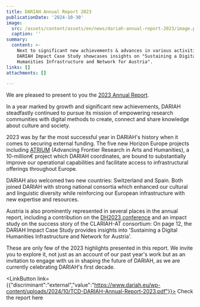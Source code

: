 ```yaml
---
title: DARIAH Annual Report 2023
publicationDate: '2024-10-30'
image:
  src: /assets/content/assets/en/news/dariah-annual-report-2023/image.png
  caption: ''
summary:
  content: >-
    Next to significant new achievements & advances in various activities, the
    DARIAH Impact Case Study showcases insights on "Sustaining a Digital
    Humanities Infrastructure and Network for Austria".
links: []
attachments: []

---
```


We are pleased to present to you the [2023 Annual Report](https://www.dariah.eu/wp-content/uploads/2024/10/TCD-DARIAH-Annual-Report-2023.pdf).

In a year marked by growth and significant new achievements, DARIAH steadfastly continued to pursue its mission of empowering research communities with digital methods to create, connect and share knowledge about culture and society.

2023 was by far the most successful year in DARIAH's history when it comes to securing external funding. The five new Horizon Europe projects including [ATRIUM](https://atrium-research.eu/) (Advancing Frontier Research in Arts and Humanities), a 10-million€ project which DARIAH coordinates, are bound to substantially improve our operational capabilities and facilitate access to infrastructural offerings throughout Europe.

DARIAH also welcomed two new countries: Switzerland and Spain. Both joined DARIAH with strong national consortia which enhanced our cultural and linguistic diversity while reinforcing our European infrastructure with new expertise and resources.

Austria is also prominently represented in several places in the annual report, including a contribution on the [DH2023 conference](https://dh2023.adho.org/) and an impact study on the success story of the CLARIAH-AT consortium: On page 12, the DARIAH Impact Case Study provides insights into 'Sustaining a Digital Humanities Infrastructure and Network for Austria'.

These are only few of the 2023 highlights presented in this report. We invite you to explore it, not just as an account of our past year's work but as an invitation to engage with us in shaping the future of DARIAH, as we are currently celebrating DARIAH's first decade.

<LinkButton link={{"discriminant":"external","value":"https://www.dariah.eu/wp-content/uploads/2024/10/TCD-DARIAH-Annual-Report-2023.pdf"}}>
  Check the report here
</LinkButton>
